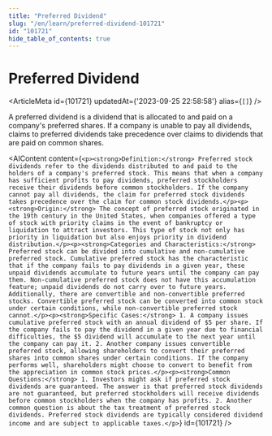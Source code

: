 ```yaml
---
title: "Preferred Dividend"
slug: "/en/learn/preferred-dividend-101721"
id: "101721"
hide_table_of_contents: true
---
```



# Preferred Dividend

<ArticleMeta id={101721} updatedAt={'2023-09-25 22:58:58'} alias={`[]`} />
<div className='border-solid border-b border-t-0 my-4 border-[var(--ifm-color-gray-300)]' />

A preferred dividend is a dividend that is allocated to and paid on a company's preferred shares. If a company is unable to pay all dividends, claims to preferred dividends take precedence over claims to dividends that are paid on common shares.

<AIContent content={`<p><strong>Definition:</strong> Preferred stock dividends refer to the dividends distributed to and paid to the holders of a company's preferred stock. This means that when a company has sufficient profits to pay dividends, preferred stockholders receive their dividends before common stockholders. If the company cannot pay all dividends, the claim for preferred stock dividends takes precedence over the claim for common stock dividends.</p><p><strong>Origin:</strong> The concept of preferred stock originated in the 19th century in the United States, when companies offered a type of stock with priority claims in the event of bankruptcy or liquidation to attract investors. This type of stock not only has priority in liquidation but also enjoys priority in dividend distribution.</p><p><strong>Categories and Characteristics:</strong> Preferred stock can be divided into cumulative and non-cumulative preferred stock. Cumulative preferred stock has the characteristic that if the company fails to pay dividends in a given year, these unpaid dividends accumulate to future years until the company can pay them. Non-cumulative preferred stock does not have this accumulation feature; unpaid dividends do not carry over to future years. Additionally, there are convertible and non-convertible preferred stocks. Convertible preferred stock can be converted into common stock under certain conditions, while non-convertible preferred stock cannot.</p><p><strong>Specific Cases:</strong> 1. A company issues cumulative preferred stock with an annual dividend of $5 per share. If the company fails to pay the dividend in a given year due to financial difficulties, the $5 dividend will accumulate to the next year until the company can pay it. 2. Another company issues convertible preferred stock, allowing shareholders to convert their preferred shares into common shares under certain conditions. If the company performs well, shareholders might choose to convert to benefit from the appreciation in common stock prices.</p><p><strong>Common Questions:</strong> 1. Investors might ask if preferred stock dividends are guaranteed. The answer is that preferred stock dividends are not guaranteed, but preferred stockholders will receive dividends before common stockholders when the company has profits. 2. Another common question is about the tax treatment of preferred stock dividends. Preferred stock dividends are typically considered dividend income and are subject to applicable taxes.</p>`} id={101721} />

